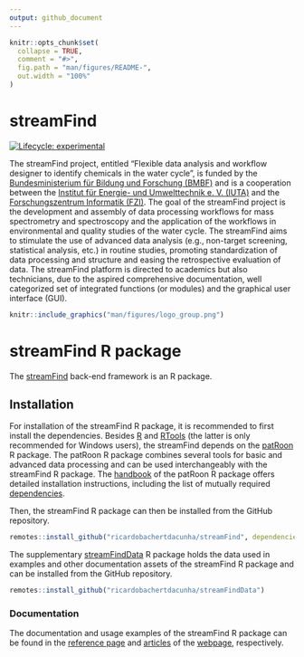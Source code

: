 ```yaml
---
output: github_document
---
```


<!-- README.md is generated from README.Rmd. Please edit that file -->

```r
knitr::opts_chunk$set(
  collapse = TRUE,
  comment = "#>",
  fig.path = "man/figures/README-",
  out.width = "100%"
)
```

# streamFind

<!-- badges: start -->
[![Lifecycle: experimental](https://img.shields.io/badge/lifecycle-experimental-orange.svg)](https://lifecycle.r-lib.org/articles/stages.html#experimental)
<!-- badges: end -->

The streamFind project, entitled "Flexible data analysis and workflow designer to identify chemicals in the water cycle", is funded by the [Bundesministerium für Bildung und Forschung (BMBF)](https://www.bmbf.de) and is a cooperation between the [Institut für Energie- und Umwelttechnik e. V. (IUTA)](https://www.iuta.de) and the [Forschungszentrum Informatik (FZI)](https://www.fzi.de/). The goal of the streamFind project is the development and assembly of data processing workflows for mass spectrometry and spectroscopy and the application of the workflows in environmental and quality studies of the water cycle. The streamFind aims to stimulate the use of advanced data analysis (e.g., non-target screening, statistical analysis, etc.) in routine studies, promoting standardization of data processing and structure and easing the retrospective evaluation of data. The streamFind platform is directed to academics but also technicians, due to the aspired comprehensive documentation, well categorized set of integrated functions (or modules) and the graphical user interface (GUI).

```r
knitr::include_graphics("man/figures/logo_group.png")
```

# streamFind R package

The [streamFind](https://github.com/ricardobachertdacunha/streamFind) back-end framework is an R package.

## Installation

For installation of the streamFind R package, it is recommended to first install the dependencies. Besides [R](https://cran.r-project.org/) and [RTools](https://cran.r-project.org/bin/windows/Rtools/) (the latter is only recommended for Windows users), the streamFind depends on the [patRoon](https://github.com/rickhelmus/patRoon) R package. The patRoon R package combines several tools for basic and advanced data processing and can be used interchangeably with the streamFind R package. The [handbook](https://rickhelmus.github.io/patRoon/handbook_bd/manual-installation.html#r-prerequisites) of the patRoon R package offers detailed installation instructions, including the list of mutually required [dependencies](https://rickhelmus.github.io/patRoon/handbook_bd/manual-installation.html#other-dependencies).  

Then, the streamFind R package can then be installed from the GitHub repository.

```r
remotes::install_github("ricardobachertdacunha/streamFind", dependencies = TRUE)
```

The supplementary [streamFindData](https://github.com/ricardobachertdacunha/streamFindData) R package holds the data used in examples and other documentation assets of the streamFind R package and can be installed from the GitHub repository.

```r
remotes::install_github("ricardobachertdacunha/streamFindData")
```

### Documentation

The documentation and usage examples of the streamFind R package can be found in the [reference page](https://ricardobachertdacunha.github.io/streamFind/reference/index.html) and [articles](https://ricardobachertdacunha.github.io/streamFind/articles/index.html) of the [webpage](https://ricardobachertdacunha.github.io/streamFind/index.html), respectively.
